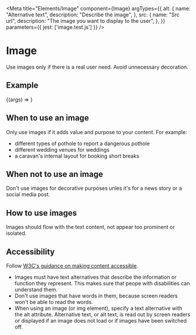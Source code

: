 
<Meta
    title="Elements/Image"
    component={Image}
    argTypes={{
        alt: {
            name: "Alternative text",
            description: "Describe the image",
        },
        src: {
            name: "Src url",
            description: "The image you want to display to the user",
        },
    }}
    parameters={{
        jest: ['image.test.js']
    }}
/>

# Image

Use images only if there is a real user need. Avoid unnecessary decoration.

## Example

<Canvas>
    <Story
        name="Image"
        args={{
            alt: "Autumn leaves in the woods",
            src:
                "https://images.unsplash.com/photo-1603731655293-c0b1e452b36b?ixlib=rb-1.2.1&ixid=MXwxMjA3fDB8MHxwaG90by1wYWdlfHx8fGVufDB8fHw%3D&auto=format&fit=crop&w=1500&q=80",
        }}
    >
        {(args) => <Image {...args} />}
    </Story>
</Canvas>

<ArgsTable of={Image} />

## When to use an image

Only use images if it adds value and purpose to your content. For example:

-   different types of pothole to report a dangerous pothole
-   different wedding venues for weddings
-   a caravan's internal layout for booking short breaks

## When not to use an image

Don't use images for decorative purposes unles it's for a news story or a social media post.

## How to use images

Images should flow with the text content, not appear too prominent or isolated.

## Accessibility

Follow [W3C's guidance on making content accessible](https://www.w3.org/TR/WCAG20-TECHS/H37.html).

-   Images must have text alternatives that describe the information or function they represent. This makes sure that peope with disabilities can understand them.
-   Don't use images that have words in them, because screen readers won't be able to read the words.
-   When using an image (or img element), specify a text alternative with the alt attribute. Alternative text, or alt text, is read out by screen readers or displayed if an image does not load or if images have been switched off.
